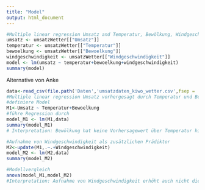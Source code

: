 ```yaml
---
title: "Model"
output: html_document
---
```



```r
#Multiple linear regression Umsatz and Temperatur, Bewölkung, Windgeschwindigkeit
umsatz <- umsatzWetter[["Umsatz"]]
temperatur <- umsatzWetter[["Temperatur"]]
bewoelkung <- umsatzWetter[["Bewoelkung"]]
windgeschwindigkeit <- umsatzWetter[["Windgeschwindigkeit"]]
model <- lm(umsatz ~ temperatur+bewoelkung+windgeschwindigkeit)
summary(model)
```


Alternative von Anke

```r
data<-read_csv(file.path('Daten','umsatzdaten_kiwo_wetter.csv',fsep = .Platform$file.sep))
#Multiple linear regression Umsatz vorhergesagt durch Temperatur und Bewölkung
#definiere Model
M1<-Umsatz ~ Temperatur+Bewoelkung
#führe Regression durch
model_M1 <- lm(M1,data)
summary(model_M1)
# Interpretation: Bewölkung hat keine Vorhersagewert über Temperatur hinaus

#Aufnahme von Windgeschwindigkeit als zusätzlichen Prädiktor
M2<-update(M1,.~.+Windgeschwindigkeit)
model_M2 <- lm(M2,data)
summary(model_M2)

#Modellvergleich
anova(model_M1,model_M2)
#Interpretation: Aufnahme von Windgeschwindigkeit erhöht auch nicht die Modellpassung
```